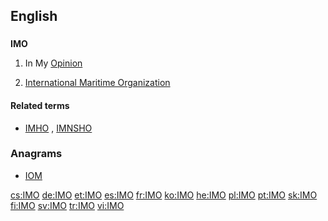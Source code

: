 ==English==
==={{initialism}}===
'''IMO'''

# {{internet}} In My [[opinion|Opinion]] 
# [[w:International Maritime Organization|International Maritime Organization]]

====Related terms====
* {{sense|internet}} [[IMHO]] , [[IMNSHO]]

===Anagrams===
* [[IOM#English|IOM]]

[[cs:IMO]]
[[de:IMO]]
[[et:IMO]]
[[es:IMO]]
[[fr:IMO]]
[[ko:IMO]]
[[he:IMO]]
[[pl:IMO]]
[[pt:IMO]]
[[sk:IMO]]
[[fi:IMO]]
[[sv:IMO]]
[[tr:IMO]]
[[vi:IMO]]